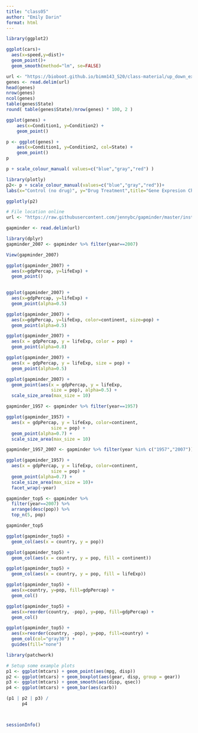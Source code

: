 ```yaml
---
title: "class05"
author: "Emily Darin"
format: html
---
```


```r
library(ggplot2)

ggplot(cars)+
  aes(x=speed,y=dist)+
  geom_point()+
  geom_smooth(method="lm", se=FALSE)


```


```r
url <- "https://bioboot.github.io/bimm143_S20/class-material/up_down_expression.txt"
genes <- read.delim(url)
head(genes)
nrow(genes)
ncol(genes)
table(genes$State)
round( table(genes$State)/nrow(genes) * 100, 2 )
```
```r
ggplot(genes) + 
    aes(x=Condition1, y=Condition2) +
    geom_point()
```
```r
p <- ggplot(genes) + 
    aes(x=Condition1, y=Condition2, col=State) +
    geom_point()
p
```
```r
p + scale_colour_manual( values=c("blue","gray","red") )
```
```r
library(plotly)
p2<- p + scale_colour_manual(values=c("blue","gray","red"))+
labs(x="Control (no drug)", y="Drug Treatment",title="Gene Expresion Changes Upon Drug Treatment")

ggplotly(p2)
```
```r
# File location online
url <- "https://raw.githubusercontent.com/jennybc/gapminder/master/inst/extdata/gapminder.tsv"

gapminder <- read.delim(url)
```

```r
library(dplyr)
gapminder_2007 <- gapminder %>% filter(year==2007)

View(gapminder_2007)

ggplot(gapminder_2007) +
  aes(x=gdpPercap, y=lifeExp) +
  geom_point()
  


```
```r
ggplot(gapminder_2007) +
  aes(x=gdpPercap, y=lifeExp) +
  geom_point(alpha=0.5)
```
```r
ggplot(gapminder_2007) +
  aes(x=gdpPercap, y=lifeExp, color=continent, size=pop) +
  geom_point(alpha=0.5)
```
```r
ggplot(gapminder_2007) + 
  aes(x = gdpPercap, y = lifeExp, color = pop) +
  geom_point(alpha=0.8)
```
```r
ggplot(gapminder_2007) + 
  aes(x = gdpPercap, y = lifeExp, size = pop) +
  geom_point(alpha=0.5)
```
```r
ggplot(gapminder_2007) + 
  geom_point(aes(x = gdpPercap, y = lifeExp,
                 size = pop), alpha=0.5) + 
  scale_size_area(max_size = 10)
```
```r
gapminder_1957 <- gapminder %>% filter(year==1957)

ggplot(gapminder_1957) + 
  aes(x = gdpPercap, y = lifeExp, color=continent,
                 size = pop) +
  geom_point(alpha=0.7) + 
  scale_size_area(max_size = 10) 
```
```r
gapminder_1957_2007 <- gapminder %>% filter(year %in% c("1957","2007"))

ggplot(gapminder_1957) + 
  aes(x = gdpPercap, y = lifeExp, color=continent,
                 size = pop) +
  geom_point(alpha=0.7) + 
  scale_size_area(max_size = 10)+
  facet_wrap(~year)
```
```r
gapminder_top5 <- gapminder %>% 
  filter(year==2007) %>% 
  arrange(desc(pop)) %>% 
  top_n(5, pop)

gapminder_top5
```

```r
ggplot(gapminder_top5) + 
  geom_col(aes(x = country, y = pop))
```
```r
ggplot(gapminder_top5) + 
  geom_col(aes(x = country, y = pop, fill = continent))
```
```r
ggplot(gapminder_top5) + 
  geom_col(aes(x = country, y = pop, fill = lifeExp))
```
```r
ggplot(gapminder_top5) +
  aes(x=country, y=pop, fill=gdpPercap) +
  geom_col()
```
```r
ggplot(gapminder_top5) +
  aes(x=reorder(country, -pop), y=pop, fill=gdpPercap) +
  geom_col()
```
```r
ggplot(gapminder_top5) +
  aes(x=reorder(country, -pop), y=pop, fill=country) +
  geom_col(col="gray30") +
  guides(fill="none")
```




```r
library(patchwork)

# Setup some example plots 
p1 <- ggplot(mtcars) + geom_point(aes(mpg, disp))
p2 <- ggplot(mtcars) + geom_boxplot(aes(gear, disp, group = gear))
p3 <- ggplot(mtcars) + geom_smooth(aes(disp, qsec))
p4 <- ggplot(mtcars) + geom_bar(aes(carb))

(p1 | p2 | p3) /
      p4




```
```r
sessionInfo()
```

